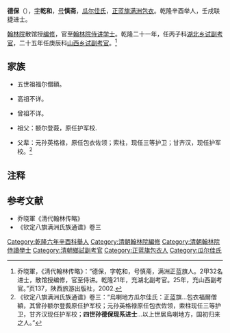 '''德保'''（{{bd|？| |？}}），[[表字|字]]'''乾和'''，[[号|号]]'''慎斋'''，[[瓜尔佳氏|瓜尔佳氏]]，[[正蓝旗包衣|正蓝旗满洲包衣]]。乾隆辛酉举人，壬戌联捷进士。

[[翰林院|翰林院]]散馆授[[编修|编修]]，官至[[翰林院侍讲学士|翰林院侍讲学士]]。乾隆二十一年，任丙子科[[湖北乡试|湖北乡试]][[副考官|副考官]]，二十五年任庚辰科[[山西乡试|山西乡试]][[副考官|副考官]]。<ref>乔晓軍，《清代翰林传略》：“德保，字乾和，号慎斋，满洲正蓝旗人。2甲32名进士，散馆授编修，官至侍讲。乾隆21年，充湖北副考官。25年，充山西副考官。”页137，陕西旅游出版社，2002.</ref>

==家族==
*五世祖福尔僧額。

*高祖不详。

*曾祖不详。

*祖父：额尔登莪，原任护军校.

*父辈：元孙英格禄，原任包衣佐领；索柱，现任三等护卫；甘齐汉，现任护军校。<ref>《钦定八旗满洲氏族通谱》卷三：“烏喇地方瓜尔佳氏：正蓝旗...包衣福爾僧額，其曾孙额尔登莪原任护军校；元孙英格禄原任包衣佐领，索柱现任三等护卫，甘齐汉现任护军校；'''四世孙德保现系进士'''...以上世居烏喇地方，国初归来之人。”</ref>

==注释==
{{reflist}}

==参考文献==
*乔晓軍《清代翰林传略》
*《钦定八旗满洲氏族通谱》卷三
{{乾隆七年壬戌科殿試金榜}}
[[Category:乾隆六年辛酉科舉人|Category:乾隆六年辛酉科舉人]]
[[Category:清朝翰林院編修|Category:清朝翰林院編修]]
[[Category:清朝翰林院侍讀學士|Category:清朝翰林院侍讀學士]]
[[Category:清朝鄉試副考官|Category:清朝鄉試副考官]]
[[Category:正蓝旗包衣人|Category:正蓝旗包衣人]]
[[Category:瓜尔佳氏|Category:瓜尔佳氏]]